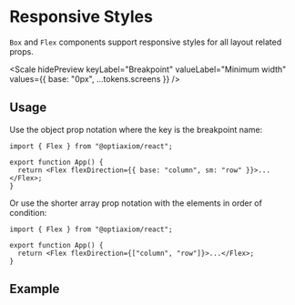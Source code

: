 
# Responsive Styles

`Box` and `Flex` components support responsive styles for all layout related props.

<Scale
  hidePreview
  keyLabel="Breakpoint"
  valueLabel="Minimum width"
  values={{ base: "0px", ...tokens.screens }}
/>

## Usage

Use the object prop notation where the key is the breakpoint name:

```tsx
import { Flex } from "@optiaxiom/react";

export function App() {
  return <Flex flexDirection={{ base: "column", sm: "row" }}>...</Flex>;
}
```

Or use the shorter array prop notation with the elements in order of condition:

```tsx
import { Flex } from "@optiaxiom/react";

export function App() {
  return <Flex flexDirection={["column", "row"]}>...</Flex>;
}
```

## Example

<ax-demo
  iframe="/styled-system/responsive-styles-demo/"
  name="responsive-usage"
/>
